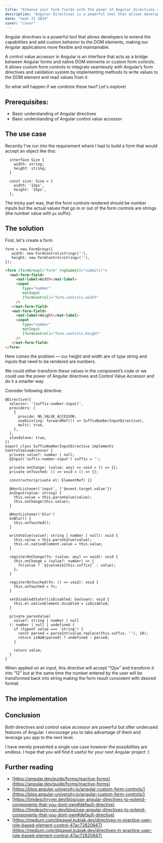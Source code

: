 ```yaml
---
title: "Enhance your form fields with the power of Angular directives and control value accessor"
description: "Angular directives is a powerful tool that allows developers to extend the capabilities and add custom behavior to the DOM elements, making our Angular applications more flexible and maintainable. A control value accessor in Angular is an..."
date: "Sept 21 2024"
cover: "cover"
---
```


Angular directives is a powerful tool that allows developers to extend the capabilities and add custom behavior to the DOM elements, making our Angular applications more flexible and maintainable.

A control value accessor in Angular is an interface that acts as a bridge between Angular forms and native DOM elements or custom form controls. It allows custom form controls to integrate seamlessly with Angular’s form directives and validation system by implementing methods to write values to the DOM element and read values from it.

So what will happen if we combine these two? Let's explore!

## Prerequisites:

- Basic understanding of Angular directives
- Basic understanding of Angular control value accessor

## The use case

Recently I've run into the requirement where I had to build a form that would accept an object like this:

```tsx
  interface Size {
    width: string;
    height: string;
  }

  const size: Size = {
    width: '12px',
    height: '15px',
  };
```

The tricky part was, that the form controls rendered should be number inputs but the actual values that go in or out of the form controls are strings (the number value with `px` suffix).

## The solution

First, let's create a form

```tsx
form = new FormGroup({
   width: new FormControl<string>(''),
   height: new FormControl<string>(''),  
});
```

```html
<form [formGroup]="form" (ngSubmit)="submit()">
  <mat-form-field>
     <mat-label>Width</mat-label>
     <input
        type="number"
        matInput
        [formControl]="form.controls.width"
     />
   </mat-form-field>
   <mat-form-field>
     <mat-label>Height</mat-label>
     <input
        type="number"
        matInput
        [formControl]="form.controls.height"
     />
   </mat-form-field>
</form>
```

Here comes the problem — our height and width are of type string and inputs that need to be rendered are numbers.

We could either transform these values in the component’s code or we could use the power of Angular directives and Control Value Accessor and do it a smarter way.

Consider following directive:

```tsx
@Directive({
  selector: '[suffix-number-input]',
  providers: [
    {
      provide: NG_VALUE_ACCESSOR,
      useExisting: forwardRef(() => SuffixNumberInputDirective),
      multi: true,
    },
  ],
  standalone: true,
})
export class SuffixNumberInputDirective implements ControlValueAccessor {
  private value?: number | null;
  @Input('suffix-number-input') suffix = '';

  private onChange: (value: any) => void = () => {};
  private onTouched: () => void = () => {};

  constructor(private el: ElementRef) {}

  @HostListener('input', ['$event.target.value'])
  onInput(value: string) {
    this.value = this.parseValue(value);
    this.onChange(this.value);
  }

  @HostListener('blur')
  onBlur() {
    this.onTouched();
  }

  writeValue(value?: string | number | null): void {
    this.value = this.parseValue(value);
    this.el.nativeElement.value = this.value;
  }

  registerOnChange(fn: (value: any) => void): void {
    this.onChange = (value?: number) => {
      fn(value ? `${value}${this.suffix}` : value);
    };
  }

  registerOnTouched(fn: () => void): void {
    this.onTouched = fn;
  }

  setDisabledState?(isDisabled: boolean): void {
    this.el.nativeElement.disabled = isDisabled;
  }

  private parseValue(
    value?: string | number | null
  ): number | null | undefined {
    if (typeof value === 'string') {
      const parsed = parseInt(value.replace(this.suffix, ''), 10);
      return isNaN(parsed) ? undefined : parsed;
    }

    return value;
  }
}
```

When applied on an input, this directive will accept “12px” and transform it into “12” but at the same time the number entered by the user will be transformed back into string making the form result consistent with desired format.

## The implementation

<StackBlitz
  url="https://stackblitz.com/edit/yypdyr-ng6yxe?ctl=1&embed=1&file=src%2Fmain.ts"
/>

## Conclusion

Both directives and control value accessor are powerful but ofter underused features of Angular. I encourage you to take advantage of them and leverage you app to the next level.

I have merely presented a single use case however the possibilities are endless. I hope that you will find it useful for your next Angular project :)

## Further reading

- [https://angular.dev/guide/forms/reactive-forms](https://angular.dev/guide/forms/reactive-forms)
- [https://blog.angular-university.io/angular-custom-form-controls/](https://blog.angular-university.io/angular-custom-form-controls/)
- [https://timdeschryver.dev/blog/use-angular-directives-to-extend-components-that-you-dont-own#default-directive](https://timdeschryver.dev/blog/use-angular-directives-to-extend-components-that-you-dont-own#default-directive)
- [https://medium.com/@pawel.kubiak.dev/directives-in-practice-user-role-based-element-control-47ac72820847](https://medium.com/@pawel.kubiak.dev/directives-in-practice-user-role-based-element-control-47ac72820847)